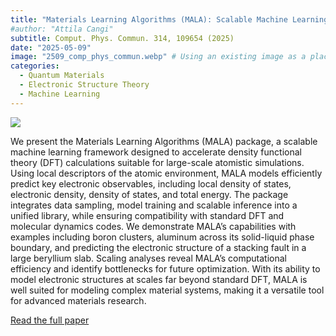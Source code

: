 ```yaml
---
title: "Materials Learning Algorithms (MALA): Scalable Machine Learning for Electronic Structure Calculations in Large-Scale Atomistic Simulations"
#author: "Attila Cangi"
subtitle: Comput. Phys. Commun. 314, 109654 (2025)
date: "2025-05-09"
image: "2509_comp_phys_commun.webp" # Using an existing image as a placeholder
categories:
  - Quantum Materials
  - Electronic Structure Theory
  - Machine Learning
---
```

![](2509_comp_phys_commun.webp){.course-thumbnail}

We present the Materials Learning Algorithms (MALA) package, a scalable machine learning framework designed to accelerate density functional theory (DFT) calculations suitable for large-scale atomistic simulations. Using local descriptors of the atomic environment, MALA models efficiently predict key electronic observables, including local density of states, electronic density, density of states, and total energy. The package integrates data sampling, model training and scalable inference into a unified library, while ensuring compatibility with standard DFT and molecular dynamics codes. We demonstrate MALA’s capabilities with examples including boron clusters, aluminum across its solid-liquid phase boundary, and predicting the electronic structure of a stacking fault in a large beryllium slab. Scaling analyses reveal MALA’s computational efficiency and identify bottlenecks for future optimization. With its ability to model electronic structures at scales far beyond standard DFT, MALA is well suited for modeling complex material systems, making it a versatile tool for advanced materials research.

[Read the full paper](https://doi.org/10.1016/j.cpc.2025.109654){target="_blank"}
